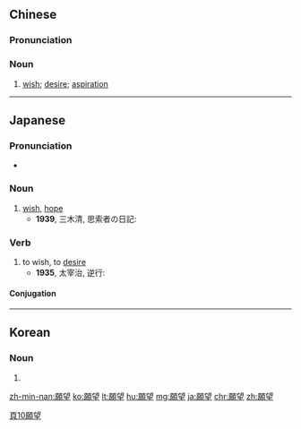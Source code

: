 {{also|愿望}}
==Chinese==
{{zh-forms|s=愿望}}

===Pronunciation===
{{zh-pron
|m=yuànwàng
|c=jyun6 mong6
|h=pfs=ngien-mong
|mn=goān-bōng
|cat=n
}}

===Noun===
{{zh-noun}}

# [[wish]]; [[desire]]; [[aspiration]]

[[Category:Elementary Mandarin|頁10願望]]

----

==Japanese==
{{ja-kanjitab|がん|ぼう|yomi=on}}

===Pronunciation===
* {{ja-pron|がんぼう|yomi=o}}

===Noun===
{{ja-noun|がんぼう}}

# [[wish]], [[hope]]
#* '''1939''', 三木清, 思索者の日記:
#*: {{ja-usex|つまり自然の死、極めて日常的に死ぬることが日本人の'''願望'''なのである。|つまり しぜん の し、 きわめて にちじょうてき に しぬる こと が にほん-じん の '''がんぼう''' な の で ある。|In short, Japanese people's '''hope''' is to have a natural and completely ordinary death.}}

===Verb===
{{ja-verb-suru|tr=trans|がんぼう}}

# to wish, to [[desire]]
#* '''1935''', 太宰治, 逆行:
#*: {{ja-usex|誇張でなしに、相手を殺したいと'''願望'''したからである。|こちょう で なし に、 あいて を ころしたい と '''がんぼう''' した から で ある。|To say that he '''wished''' he could kill his opponent would be no exaggeration.}}

====Conjugation====
{{ja-suru|がんぼう}}

----

==Korean==
{{ko-hanjatab}}

===Noun===
{{ko-noun|hangeul=원망}}

# {{hanja form of|원망|wish, desire}}

[[zh-min-nan:願望]]
[[ko:願望]]
[[lt:願望]]
[[hu:願望]]
[[mg:願望]]
[[ja:願望]]
[[chr:願望]]
[[zh:願望]]